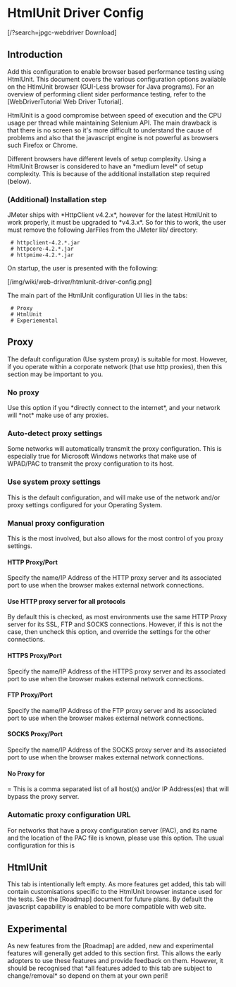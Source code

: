 = HtmlUnit Driver Config =

<span class=''>[/?search=jpgc-webdriver <i class='fa fa-download'></i> Download]</span>

== Introduction ==
Add this configuration to enable browser based performance testing using HtmlUnit.  This document covers the various configuration options available on the HtlmUnit browser (GUI-Less browser for Java programs).  For an overview of performing client sider performance testing, refer to the [WebDriverTutorial Web Driver Tutorial].  

HtmlUnit is a good compromise between speed of execution and the CPU usage per thread while maintaining Selenium API.
The main drawback is that there is no screen so it's more difficult to understand the cause of problems and also that the javascript engine is not powerful as browsers such Firefox or Chrome.

Different browsers have different levels of setup complexity.  Using a HtmlUnit Browser is considered to have an *medium level* of setup complexity. This is because of the additional installation step required (below).

=== (Additional) Installation step ===
JMeter ships with *HttpClient v4.2.x*, however for the latest HtmlUnit to work properly, it must be upgraded to *v4.3.x*. So for this to work, the user must remove the following JarFiles from the JMeter lib/ directory:
  # httpclient-4.2.*.jar
  # httpcore-4.2.*.jar
  # httpmime-4.2.*.jar


On startup, the user is presented with the following:

[/img/wiki/web-driver/htmlunit-driver-config.png]

The main part of the HtmlUnit configuration UI lies in the tabs:
  # Proxy
  # HtmlUnit
  # Experiemental

== Proxy ==
The default configuration (Use system proxy) is suitable for most.  However, if you operate within a corporate network (that use http proxies), then this section may be important to you.

=== No proxy ===
Use this option if you *directly connect to the internet*, and your network will *not* make use of any proxies.  

=== Auto-detect proxy settings ===
Some networks will automatically transmit the proxy configuration.  This is especially true for Microsoft Windows networks that make use of WPAD/PAC to transmit the proxy configuration to its host.

=== Use system proxy settings ===
This is the default configuration, and will make use of the network and/or proxy settings configured for your Operating System.

=== Manual proxy configuration ===
This is the most involved, but also allows for the most control of you proxy settings.  

==== HTTP Proxy/Port ====
Specify the name/IP Address of the HTTP proxy server and its associated port to use when the browser makes external network connections.

==== Use HTTP proxy server for all protocols ====
By default this is checked, as most environments use the same HTTP Proxy server for its SSL, FTP and SOCKS connections.  However, if this is not the case, then uncheck this option, and override the settings for the other connections.

==== HTTPS Proxy/Port ====
Specify the name/IP Address of the HTTPS proxy server and its associated port to use when the browser makes external network connections.

==== FTP Proxy/Port ====
Specify the name/IP Address of the FTP proxy server and its associated port to use when the browser makes external network connections.

==== SOCKS Proxy/Port ====
Specify the name/IP Address of the SOCKS proxy server and its associated port to use when the browser makes external network connections.

==== No Proxy for =====
This is a comma separated list of all host(s) and/or IP Address(es) that will bypass the proxy server.

=== Automatic proxy configuration URL ===
For networks that have a proxy configuration server (PAC), and its name and the location of the PAC file is known, please use this option.  The usual configuration for this is {{{http://proxy-server/proxy.pac}}}

== HtmlUnit ==
This tab is intentionally left empty.  As more features get added, this tab will contain customisations specific to the HtmlUnit browser instance used for the tests.  See the [Roadmap] document for future plans. 
By default the javascript capability is enabled to be more compatible with web site.

== Experimental ==
As new features from the [Roadmap] are added, new and experimental features will generally get added to this section first.  This allows the early adopters to use these features and provide feedback on them.  However, it should be recognised that *all features added to this tab are subject to change/removal* so depend on them at your own peril!
